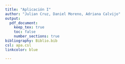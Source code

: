 ```yaml
---
title: "Aplicación I"
author: "Julian Cruz, Daniel Moreno, Adriana Calvijo"
output: 
  pdf_document:
    keep_tex: true
    toc: false
    number_sections: true
bibliography: Biblio.bib
csl: apa.csl
linkcolor: blue

---
```


